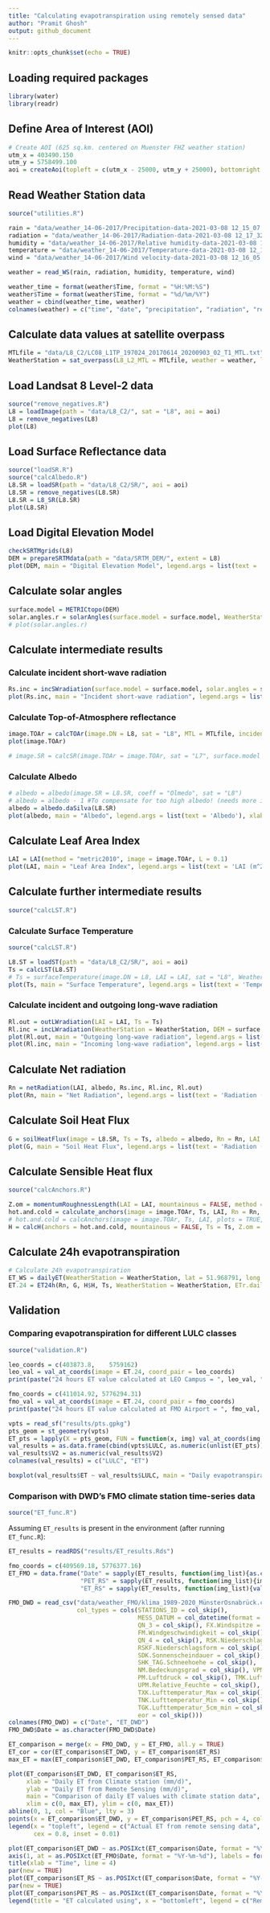 ```yaml
---
title: "Calculating evapotranspiration using remotely sensed data"
author: "Pramit Ghosh"
output: github_document
---
```


```r
knitr::opts_chunk$set(echo = TRUE)
```

## Loading required packages
```r
library(water)
library(readr)
```

## Define Area of Interest (AOI)
```r
# Create AOI (625 sq.km. centered on Muenster FHZ weather station)
utm_x = 403490.150
utm_y = 5758499.100
aoi = createAoi(topleft = c(utm_x - 25000, utm_y + 25000), bottomright = c(utm_x + 25000, utm_y - 25000), EPSG = 32632)
```

## Read Weather Station data
```r
source("utilities.R")

rain = "data/weather_14-06-2017/Precipitation-data-2021-03-08 12_15_07.csv"
radiation = "data/weather_14-06-2017/Radiation-data-2021-03-08 12_17_32.csv"
humidity = "data/weather_14-06-2017/Relative humidity-data-2021-03-08 12_16_26.csv"
temperature = "data/weather_14-06-2017/Temperature-data-2021-03-08 12_15_39.csv"
wind = "data/weather_14-06-2017/Wind velocity-data-2021-03-08 12_16_05.csv"

weather = read_WS(rain, radiation, humidity, temperature, wind)

weather_time = format(weather$Time, format = "%H:%M:%S")
weather$Time = format(weather$Time, format = "%d/%m/%Y")
weather = cbind(weather_time, weather)
colnames(weather) = c("time", "date", "precipitation", "radiation", "rel_humidity", "temperature", "wind_vel")

```

## Calculate data values at satellite overpass

```r
MTLfile = "data/L8_C2/LC08_L1TP_197024_20170614_20200903_02_T1_MTL.txt"
WeatherStation = sat_overpass(L8_L2_MTL = MTLfile, weather = weather, lat = 51.968791, long = 7.59513, elev = 60, height = 2)
```

## Load Landsat 8 Level-2 data
```r
source("remove_negatives.R")
L8 = loadImage(path = "data/L8_C2/", sat = "L8", aoi = aoi)
L8 = remove_negatives(L8)
plot(L8)
```

## Load Surface Reflectance data
```r
source("loadSR.R")
source("calcAlbedo.R")
L8.SR = loadSR(path = "data/L8_C2/SR/", aoi = aoi)
L8.SR = remove_negatives(L8.SR)
L8.SR = L8_SR(L8.SR)
plot(L8.SR)
```

## Load Digital Elevation Model
```r
checkSRTMgrids(L8)
DEM = prepareSRTMdata(path = "data/SRTM_DEM/", extent = L8)
plot(DEM, main = "Digital Elevation Model", legend.args = list(text = 'Elevation (m)'), xlab = "Easting (m)", ylab = "Northing (m)")
```

## Calculate solar angles
```r
surface.model = METRICtopo(DEM)
solar.angles.r = solarAngles(surface.model = surface.model, WeatherStation = WeatherStation, MTLfile)
# plot(solar.angles.r)
```

## Calculate intermediate results

### Calculate incident short-wave radiation
```r
Rs.inc = incSWradiation(surface.model = surface.model, solar.angles = solar.angles.r, WeatherStation = WeatherStation)
plot(Rs.inc, main = "Incident short-wave radiation", legend.args = list(text = 'Radiation (W/m^2)'), xlab = "Easting (m)", ylab = "Northing (m)")
```

### Calculate Top-of-Atmosphere reflectance
```r
image.TOAr = calcTOAr(image.DN = L8, sat = "L8", MTL = MTLfile, incidence.rel = solar.angles.r$incidence.rel, aoi = aoi)
plot(image.TOAr)

# image.SR = calcSR(image.TOAr = image.TOAr, sat = "L7", surface.model = surface.model, incidence.hor = solar.angles.r$incidence.hor, WeatherStation = WeatherStation)
```
### Calculate Albedo
```r
# albedo = albedo(image.SR = L8.SR, coeff = "Olmedo", sat = "L8")
# albedo = albedo - 1 #To compensate for too high albedo! (needs more investigation)
albedo = albedo.daSilva(L8.SR)
plot(albedo, main = "Albedo", legend.args = list(text = 'Albedo'), xlab = "Easting (m)", ylab = "Northing (m)")
```

## Calculate Leaf Area Index
```r
LAI = LAI(method = "metric2010", image = image.TOAr, L = 0.1)
plot(LAI, main = "Leaf Area Index", legend.args = list(text = 'LAI (m^2/m^2)'), xlab = "Easting (m)", ylab = "Northing (m)")
```

## Calculate further intermediate results
```r
source("calcLST.R")
```

### Calculate Surface Temperature
```r
source("calcLST.R")

L8.ST = loadST(path = "data/L8_C2/SR/", aoi = aoi)
Ts = calcLST(L8.ST)
# Ts = surfaceTemperature(image.DN = L8, LAI = LAI, sat = "L8", WeatherStation = WeatherStation, aoi = aoi, method = "SW")
plot(Ts, main = "Surface Temperature", legend.args = list(text = 'Temperature (K)'), xlab = "Easting (m)", ylab = "Northing (m)")
```

### Calculate incident and outgoing long-wave radiation
```r
Rl.out = outLWradiation(LAI = LAI, Ts = Ts)
Rl.inc = incLWradiation(WeatherStation = WeatherStation, DEM = surface.model$DEM, solar.angles = solar.angles.r, Ts = Ts)
plot(Rl.out, main = "Outgoing long-wave radiation", legend.args = list(text = 'Radiation (W/m^2)'), xlab = "Easting (m)", ylab = "Northing (m)")
plot(Rl.inc, main = "Incoming long-wave radiation", legend.args = list(text = 'Radiation (W/m^2)'), xlab = "Easting (m)", ylab = "Northing (m)")
```

## Calculate Net radiation
```r
Rn = netRadiation(LAI, albedo, Rs.inc, Rl.inc, Rl.out)
plot(Rn, main = "Net Radiation", legend.args = list(text = 'Radiation (W/m^2)'), xlab = "Easting (m)", ylab = "Northing (m)")
```

## Calculate Soil Heat Flux
```r
G = soilHeatFlux(image = L8.SR, Ts = Ts, albedo = albedo, Rn = Rn, LAI = LAI)
plot(G, main = "Soil Heat Flux", legend.args = list(text = 'Radiation (W/m^2)'), xlab = "Easting (m)", ylab = "Northing (m)")
```

## Calculate Sensible Heat flux
```r
source("calcAnchors.R")

Z.om = momentumRoughnessLength(LAI = LAI, mountainous = FALSE, method = "short.crops", surface.model = surface.model)
hot.and.cold = calculate_anchors(image = image.TOAr, Ts, LAI, Rn = Rn, G = G, plots = TRUE, albedo = albedo, Z.om = Z.om, n = 5, anchors.method = "flexible", WeatherStation = WeatherStation, verbose = TRUE)
# hot.and.cold = calcAnchors(image = image.TOAr, Ts, LAI, plots = TRUE, albedo = albedo, Z.om = Z.om, n = 5, anchors.method = "flexible", WeatherStation = WeatherStation, verbose = TRUE)
H = calcH(anchors = hot.and.cold, mountainous = FALSE, Ts = Ts, Z.om = Z.om, WeatherStation = WeatherStation, ETp.coef = 1.05, Z.om.ws = 0.03, DEM = DEM, Rn = Rn, G = G, verbose = TRUE)
```

## Calculate 24h evapotranspiration
```r
# Calculate 24h evapotranspiration
ET_WS = dailyET(WeatherStation = WeatherStation, lat = 51.968791, long = 7.59513, elev = 60, height = 2)
ET.24 = ET24h(Rn, G, H$H, Ts, WeatherStation = WeatherStation, ETr.daily = ET_WS)
```

## Validation

### Comparing evapotranspiration for different LULC classes

```r
source("validation.R")

leo_coords = c(403873.8,	5759162)
leo_val = val_at_coords(image = ET.24, coord_pair = leo_coords)
print(paste("24 hours ET value calculated at LEO Campus = ", leo_val, " mm/d", sep = ""))

fmo_coords = c(411014.92, 5776294.31)
fmo_val = val_at_coords(image = ET.24, coord_pair = fmo_coords)
print(paste("24 hours ET value calculated at FMO Airport = ", fmo_val, " mm/d", sep = ""))

vpts = read_sf("results/pts.gpkg")
pts_geom = st_geometry(vpts)
ET_pts = lapply(X = pts_geom, FUN = function(x, img) val_at_coords(img, as.numeric(x)), ET.24)
val_results = as.data.frame(cbind(vpts$LULC, as.numeric(unlist(ET_pts))))
val_results$V2 = as.numeric(val_results$V2)
colnames(val_results) = c("LULC", "ET")

boxplot(val_results$ET ~ val_results$LULC, main = "Daily evapotranspiration for different LULC classes", sub = "(20 samples per class)", xlab = "LULC class", ylab = "Evapotranspiration (mm/d)")

```

### Comparison with DWD's FMO climate station time-series data

```r
source("ET_func.R")
```

Assuming `ET_results` is present in the environment (after running `ET_func.R`):

```r
ET_results = readRDS("results/ET_results.Rds")

fmo_coords = c(409569.18, 5776377.16)
ET_FMO = data.frame("Date" = sapply(ET_results, function(img_list){as.character(img_list[[1]])}),
                    "PET_RS" = sapply(ET_results, function(img_list){img_list[[2]]}),
                    "ET_RS" = sapply(ET_results, function(img_list){val_at_coords(img_list[[3]], fmo_coords)}))

FMO_DWD = read_csv("data/weather_FMO/klima_1989-2020_MünsterOsnabrück.csv",
                   col_types = cols(STATIONS_ID = col_skip(),
                                    MESS_DATUM = col_datetime(format = "%Y-%m-%d %H:%M:%S UTC"),
                                    QN_3 = col_skip(), FX.Windspitze = col_skip(),
                                    FM.Windgeschwindigkeit = col_skip(),
                                    QN_4 = col_skip(), RSK.Niederschlagshoehe = col_skip(),
                                    RSKF.Niederschlagsform = col_skip(),
                                    SDK.Sonnenscheindauer = col_skip(),
                                    SHK_TAG.Schneehoehe = col_skip(),
                                    NM.Bedeckungsgrad = col_skip(), VPM.Dampfdruck = col_skip(),
                                    PM.Luftdruck = col_skip(), TMK.Lufttemperatur = col_skip(),
                                    UPM.Relative_Feuchte = col_skip(),
                                    TXK.Lufttemperatur_Max = col_skip(),
                                    TNK.Lufttemperatur_Min = col_skip(),
                                    TGK.Lufttemperatur_5cm_min = col_skip(),
                                    eor = col_skip()))
colnames(FMO_DWD) = c("Date", "ET_DWD")
FMO_DWD$Date = as.character(FMO_DWD$Date)

ET_comparison = merge(x = FMO_DWD, y = ET_FMO, all.y = TRUE)
ET_cor = cor(ET_comparison$ET_DWD, y = ET_comparison$ET_RS)
max_ET = max(ET_comparison$ET_DWD, ET_comparison$PET_RS, ET_comparison$ET_RS)

plot(ET_comparison$ET_DWD, ET_comparison$ET_RS,
     xlab = "Daily ET from Climate station (mm/d)",
     ylab = "Daily ET from Remote Sensing (mm/d)",
     main = "Comparison of daily ET values with climate station data", sub = paste("Coefficient of correlation:", round(ET_cor, 3)),
     xlim = c(0, max_ET), ylim = c(0, max_ET))
abline(0, 1, col = "Blue", lty = 3)
points(x = ET_comparison$ET_DWD, y = ET_comparison$PET_RS, pch = 4, col = "darkgreen")
legend(x = "topleft", legend = c("Actual ET from remote sensing data", "Potential ET from remote sensing data"), col = c("black", "darkgreen"), pch = c(1,4),
       cex = 0.8, inset = 0.01)

plot(ET_comparison$ET_DWD ~ as.POSIXct(ET_comparison$Date, format = "%Y-%m-%d"), xaxt = "none", ylab = "Evapotranspiration (mm/d)", xlab = "", type = "b", lty = 2, col = "blue", main = "Daily Evapotranspiration at Flughafen Münster/Osnabrück", ylim = c(0, max_ET))
axis(1, at = as.POSIXct(ET_FMO$Date, format = "%Y-%m-%d"), labels = format(as.POSIXct(ET_FMO$Date, format = "%Y-%m-%d"), format = "%m/%Y"), las = 2, cex.axis = 0.8)
title(xlab = "Time", line = 4)
par(new = TRUE)
plot(ET_comparison$ET_RS ~ as.POSIXct(ET_comparison$Date, format = "%Y-%m-%d"), xlab = "", ylab = "", axes = FALSE, type = "b", lty = 2, col = "black")
par(new = TRUE)
plot(ET_comparison$PET_RS ~ as.POSIXct(ET_comparison$Date, format = "%Y-%m-%d"), xlab = "", ylab = "", axes = FALSE, type = "b", lty = 2, col = "darkgreen", pch = 4)
legend(title = "ET calculated using", x = "bottomleft", legend = c("Remote Sensing data (actual ET)", "Remote Sensing data (potential ET)", "DWD Climate Station data (potential ET)"), col = c("black", "darkgreen", "blue"), lty = 2, cex = 0.8, inset = 0.01, pch = c(1,4,1), title.adj = 0.1, seg.len = 3)

```



